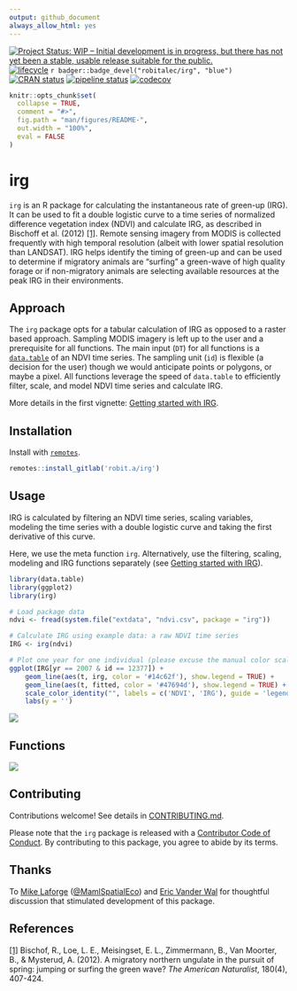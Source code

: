 ```yaml
---
output: github_document
always_allow_html: yes
---
```


[![Project Status: WIP – Initial development is in progress, but there has not yet been a stable, usable release suitable for the public.](https://www.repostatus.org/badges/latest/wip.svg)](https://www.repostatus.org/#wip)
  [![lifecycle](https://img.shields.io/badge/lifecycle-experimental-orange.svg)](https://www.tidyverse.org/lifecycle/#experimental) 
  `r badger::badge_devel("robitalec/irg", "blue")`
  [![CRAN status](https://www.r-pkg.org/badges/version/irg)](https://cran.r-project.org/package=irg)
 [![pipeline status](https://gitlab.com/robit.a/irg/badges/master/pipeline.svg)](https://gitlab.com/robit.a/irg/commits/master)
 [![codecov](https://codecov.io/gl/robit.a/irg/branch/master/graph/badge.svg)](https://codecov.io/gl/robit.a/irg)
 


```r
knitr::opts_chunk$set(
  collapse = TRUE,
  comment = "#>",
  fig.path = "man/figures/README-",
  out.width = "100%",
  eval = FALSE
)
```
# irg
`irg` is an R package for calculating the instantaneous rate of green-up (IRG). It can be used to fit a double logistic curve to a time series of normalized difference vegetation index (NDVI) and calculate IRG, as described in Bischoff et al. (2012) [[1]](#references). Remote sensing imagery from MODIS is collected frequently with high temporal resolution (albeit with lower spatial resolution than LANDSAT). IRG helps identify the timing of green-up and can be used to determine if migratory animals are "surfing" a green-wave of high quality forage or if non-migratory animals are selecting available resources at the peak IRG in their environments. 

## Approach
The `irg` package opts for a tabular calculation of IRG as opposed to a raster based approach. Sampling MODIS imagery is left up to the user and a prerequisite for all functions. The main input (`DT`) for all functions is a [`data.table`](https://github.com/Rdatatable/data.table) of an NDVI time series. The sampling unit (`id`) is flexible (a decision for the user) though we would anticipate points or polygons, or maybe a pixel. All functions leverage the speed of `data.table` to efficiently filter, scale, and model NDVI time series and calculate IRG. 

More details in the first vignette: [Getting started with IRG](http://irg.robitalec.ca/articles/getting-started-with-irg.html). 


## Installation

Install with [`remotes`](https://github.com/r-lib/remotes). 

```r
remotes::install_gitlab('robit.a/irg')
```

## Usage

IRG is calculated by filtering an NDVI time series, scaling variables, modeling the time series with a double logistic curve and taking the first derivative of this curve. 

Here, we use the meta function `irg`. Alternatively, use the filtering, scaling, modeling and IRG functions separately (see [Getting started with IRG](http://irg.robitalec.ca/articles/getting-started-with-irg.html)). 

```r
library(data.table)
library(ggplot2)
library(irg)

# Load package data
ndvi <- fread(system.file("extdata", "ndvi.csv", package = "irg"))

# Calculate IRG using example data: a raw NDVI time series
IRG <- irg(ndvi)

# Plot one year for one individual (please excuse the manual color scale)
ggplot(IRG[yr == 2007 & id == 12377]) +
	geom_line(aes(t, irg, color = '#14c62f'), show.legend = TRUE) +
	geom_line(aes(t, fitted, color = '#47694d'), show.legend = TRUE) +
	scale_color_identity("", labels = c('NDVI', 'IRG'), guide = 'legend') + 
	labs(y = '')
```

<img src="man/figures/README-ggIRG-1.png" style="max-width:100%;min-width:40px;margin:0px auto;"/>


## Functions

<img src="man/figures/functions-grphviz.png" style="max-width:100%;min-width:40px;float:center;"/>

  
## Contributing
Contributions welcome! See details in [CONTRIBUTING.md](CONTRIBUTING.md). 

Please note that the `irg` package is released with a [Contributor Code of Conduct](CODE_OF_CONDUCT.md). By contributing to this package, you agree to abide by its terms.

## Thanks
To [Mike Laforge](https://mammalspatialecology.weebly.com/) ([\@MamlSpatialEco](https://twitter.com/MamlSpatialEco)) and [Eric Vander Wal](https://weel.gitlab.io) for thoughtful discussion that stimulated development of this package. 

## References

[[1]](https://www.journals.uchicago.edu/doi/abs/10.1086/667590) Bischof, R., Loe, L. E., Meisingset, E. L., Zimmermann, B., Van Moorter, B., & Mysterud, A. (2012). A migratory northern ungulate in the pursuit of spring: jumping or surfing the green wave? *The American Naturalist*, 180(4), 407-424.
